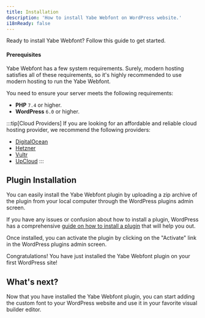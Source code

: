 ```yaml
---
title: Installation
description: 'How to install Yabe Webfont on WordPress website.'
i18nReady: false
---
```


Ready to install Yabe Webfont? Follow this guide to get started.

#### Prerequisites

Yabe Webfont has a few system requirements. Surely, modern hosting satisfies all of these requirements, so it's highly recommended to use modern hosting to run the Yabe Webfont.

You need to ensure your server meets the following requirements:

- **PHP** `7.4` or higher.
- **WordPress** `6.0` or higher.

:::tip[Cloud Providers]
If you are looking for an affordable and reliable cloud hosting provider, we recommend the following providers:

- [DigitalOcean](https://m.do.co/c/acb41ca21dc2)
- [Hetzner](https://hetzner.cloud/?ref=J37mHc19fUpr)
- [Vultr](https://www.vultr.com/?ref=9229166-8H)
- [UpCloud](https://upcloud.com/signup/?promo=577ESS)
:::

## Plugin Installation

You can easily install the Yabe Webfont plugin by uploading a zip archive of the plugin from your local computer through the WordPress plugins admin screen.

If you have any issues or confusion about how to install a plugin, WordPress has a comprehensive [guide on how to install a plugin](https://wordpress.org/support/article/managing-plugins/#upload-via-wordpress-admin) that will help you out.

Once installed, you can activate the plugin by clicking on the "Activate" link in the WordPress plugins admin screen.

Congratulations! You have just installed the Yabe Webfont plugin on your first WordPress site!

## What's next?

Now that you have installed the Yabe Webfont plugin, you can start adding the custom font to your WordPress website and use it in your favorite visual builder editor.
